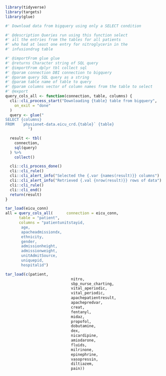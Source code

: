
```r
library(tidyverse)
library(targets)
library(glue)
```

```r
#' Download data from bigquery using only a SELECT condition

#' @description Queries run using this function select
#' all the entries from the tables for all patients
#' who had at least one entry for nitroglycerin in the
#' infusiondrug table

#' @importFrom glue glue
#' @returns Character string of SQL query
#' @importFrom dplyr tbl collect sql
#' @param connection DBI connection to bigquery
#' @param query SQL query as a string
#' @param table name of table to query
#' @param columns vector of column names from the table to select
#' @export
query_cols_all <- function(connection, table, columns) {
  cli::cli_process_start("Downloading {table} table from bigquery",
    on_exit = "done"
  )
  query <- glue("
SELECT {columns}
FROM   `physionet-data.eicu_crd.{table}` {table}
          ")

  result <- tbl(
    connection,
    sql(query)
  ) %>%
    collect()

  cli::cli_process_done()
  cli::cli_rule()
  cli::cli_alert_info("Selected the {.var {names(result)}} columns")
  cli::cli_alert_info("Retrieved {.val {nrow(result)}} rows of data")
  cli::cli_rule()
  cli::cli_end()
  return(result)
}
```


```r
tar_load(eicu_conn)
all = query_cols_all(      connection = eicu_conn,
      table = "patient",
      columns = "patientunitstayid,
       age,
       apacheadmissiondx,
       ethnicity,
       gender,
       admissionheight,
       admissionweight,
       unitAdmitSource,
       uniquepid,
       hospitalid")
```


```r
tar_load(c(patient,
                             nitro,
                             sbp_nurse_charting,
                             vital_aperiodic,
                             vital_periodic,
                             apachepatientresult,
                             apachepredvar,
                             creat,
                             fentanyl,
                             midaz,
                             propofol,
                             dobutamine,
                             dex,
                             nicardipine,
                             amiodarone,
                             fluids,
                             milrinone,
                             epinephrine,
                             vasopressin,
                             diltiazem,
                             pain))
```


